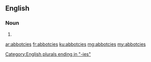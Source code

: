 ==English==

===Noun===
{{head|en|plural}}

# {{plural of|abbotcy|lang=en|nocat=1}}

[[Category:English plurals ending in "-ies"]]

[[ar:abbotcies]]
[[fr:abbotcies]]
[[ku:abbotcies]]
[[mg:abbotcies]]
[[my:abbotcies]]